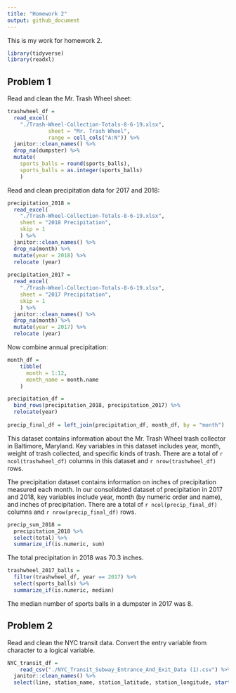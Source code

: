 ```yaml
---
title: "Homework 2"
output: github_document
---
```


This is my work for homework 2. 

```r
library(tidyverse)
library(readxl)
```

## Problem 1

Read and clean the Mr. Trash Wheel sheet:

```r
trashwheel_df = 
  read_excel(
    "./Trash-Wheel-Collection-Totals-8-6-19.xlsx",
             sheet = "Mr. Trash Wheel", 
             range = cell_cols("A:N")) %>% 
  janitor::clean_names() %>% 
  drop_na(dumpster) %>% 
  mutate(
    sports_balls = round(sports_balls), 
    sports_balls = as.integer(sports_balls)
    ) 
```

Read and clean precipitation data for 2017 and 2018:

```r
precipitation_2018 = 
  read_excel(
    "./Trash-Wheel-Collection-Totals-8-6-19.xlsx",
    sheet = "2018 Precipitation", 
    skip = 1
    ) %>% 
  janitor::clean_names() %>% 
  drop_na(month) %>% 
  mutate(year = 2018) %>% 
  relocate (year)
             
precipitation_2017 = 
  read_excel(
    "./Trash-Wheel-Collection-Totals-8-6-19.xlsx",
    sheet = "2017 Precipitation", 
    skip = 1
    ) %>% 
  janitor::clean_names() %>% 
  drop_na(month) %>% 
  mutate(year = 2017) %>% 
  relocate (year)
```

Now combine annual precipitation:

```r
month_df = 
    tibble(
      month = 1:12,
      month_name = month.name
    )

precipitation_df = 
  bind_rows(precipitation_2018, precipitation_2017) %>% 
  relocate(year)  
  
precip_final_df = left_join(precipitation_df, month_df, by = "month")
```

This dataset contains information about the Mr. Trash Wheel trash collector in Baltimore, Maryland. Key variables in this dataset includes year, month, weight of trash collected, and specific kinds of trash. There are a total of `r ncol(trashwheel_df)` columns in this dataset and `r nrow(trashwheel_df)` rows. 

The precipitation dataset contains information on inches of precipitation measured each month. In our consolidated dataset of precipitation in 2017 and 2018, key variables include year, month (by numeric order and name), and inches of precipitation. There are a total of `r ncol(precip_final_df)` columns and `r nrow(precip_final_df)` rows.

```r
precip_sum_2018 = 
  precipitation_2018 %>% 
  select(total) %>% 
  summarize_if(is.numeric, sum)
```

The total precipitation in 2018 was 70.3 inches. 

```r
trashwheel_2017_balls = 
  filter(trashwheel_df, year == 2017) %>% 
  select(sports_balls) %>% 
  summarize_if(is.numeric, median)
```

The median number of sports balls in a dumpster in 2017 was 8.

## Problem 2

Read and clean the NYC transit data. Convert the entry variable from character to a logical variable. 

```r
NYC_transit_df = 
    read_csv("./NYC_Transit_Subway_Entrance_And_Exit_Data (1).csv") %>% 
  janitor::clean_names() %>% 
  select(line, station_name, station_latitude, station_longitude, starts_with("route"), entry, vending, entrance_type, ada)
```

